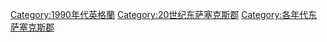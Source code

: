 [[Category:1990年代英格蘭|Category:1990年代英格蘭]]
[[Category:20世纪东萨塞克斯郡|Category:20世纪东萨塞克斯郡]]
[[Category:各年代东萨塞克斯郡|Category:各年代东萨塞克斯郡]]